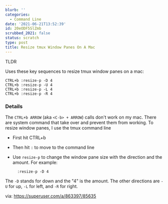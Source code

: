 ```yaml
---
blurb: ''
categories:
  - Command Line
date: '2021-06-21T13:52:39'
id: 20eODF5SlZmb
scrubbed_2021: false
status: scratch
type: post
title: Resize tmux Window Panes On A Mac
---
```



TLDR

Uses these key sequences to resize tmux window panes on a mac:


```
CTRL+b :resize-p -D 4
CTRL+b :resize-p -U 4
CTRL+b :resize-p -L 4
CTRL+b :resize-p -R 4
```


### Details


The `CTRL+b ARROW` (aka `<C-b> + ARROW`) calls don't work on my mac. There are system command that take over and prevent them from working. To resize window panes, I use the tmux command line

- First hit CTRL+b 
- Then hit `:` to move to the command line
- Use `resize-p` to change the window pane size with the direction and the amount. For example:
    
        :resize-p -D 4

The `-D` stands for down and the "4" is the amount. The other directions are `-U` for up, `-L` for left, and `-R` for right. 


via: https://superuser.com/a/863397/85635
